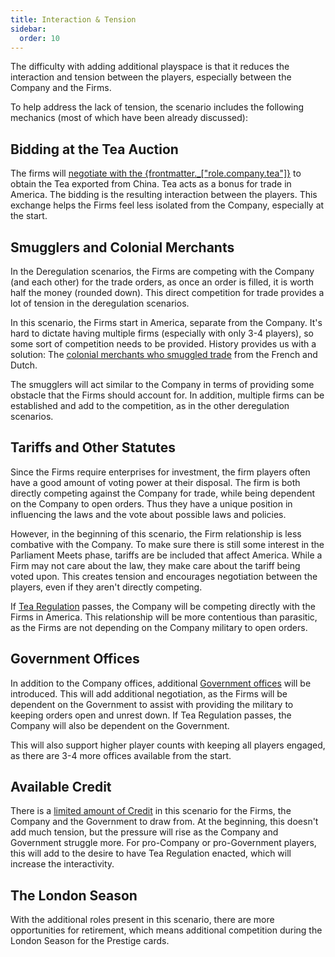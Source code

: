 ```yaml
---
title: Interaction & Tension
sidebar:
  order: 10
---
```



The difficulty with adding additional playspace is that it reduces the interaction and tension between the players, especially between the Company and the Firms.

To help address the lack of tension, the scenario includes the following mechanics (most of which have been already discussed):

## Bidding at the Tea Auction

The firms will [negotiate with the {frontmatter._["role.company.tea"]}](../tea/#tea-auction) to obtain the Tea exported from China. Tea acts as a bonus for trade in America. The bidding is the resulting interaction between the players. This exchange helps the Firms feel less isolated from the Company, especially at the start.

## Smugglers and Colonial Merchants

In the Deregulation scenarios, the Firms are competing with the Company (and each other) for the trade orders, as once an order is filled, it is worth half the money (rounded down). This direct competition for trade provides a lot of tension in the deregulation scenarios.

In this scenario, the Firms start in America, separate from the Company. It's hard to dictate having multiple firms (especially with only 3-4 players), so some sort of competition needs to be provided. History provides us with a solution: The [colonial merchants who smuggled trade](../government/#trade-and-customs) from the French and Dutch.

The smugglers will act similar to the Company in terms of providing some obstacle that the Firms should account for. In addition, multiple firms can be established and add to the competition, as in the other deregulation scenarios.

## Tariffs and Other Statutes

Since the Firms require enterprises for investment, the firm players often have a good amount of voting power at their disposal. The firm is both directly competing against the Company for trade, while being dependent on the Company to open orders. Thus they have a unique position in influencing the laws and the vote about possible laws and policies.

However, in the beginning of this scenario, the Firm relationship is less combative with the Company. To make sure there is still some interest in the Parliament Meets phase, tariffs are be included that affect America. While a Firm may not care about the law, they make care about the tariff being voted upon. This creates tension and encourages negotiation between the players, even if they aren't directly competing.

If [Tea Regulation](../tea#after-tea-regulation) passes, the Company will be competing directly with the Firms in America. This relationship will be more contentious than parasitic, as the Firms are not depending on the Company military to open orders.

## Government Offices

In addition to the Company offices, additional [Government offices](../government) will be introduced. This will add additional negotiation, as the Firms will be dependent on the Government to assist with providing the military to keeping orders open and unrest down. If Tea Regulation passes, the Company will also be dependent on the Government.

This will also support higher player counts with keeping all players engaged, as there are 3-4 more offices available from the start.

## Available Credit

There is a [limited amount of Credit](../economy/#available-credit) in this scenario for the Firms, the Company and the Government to draw from. At the beginning, this doesn't add much tension, but the pressure will rise as the Company and Government struggle more. For pro-Company or pro-Government players, this will add to the desire to have Tea Regulation enacted, which will increase the interactivity.

## The London Season

With the additional roles present in this scenario, there are more opportunities for retirement, which means additional competition during the London Season for the Prestige cards.
